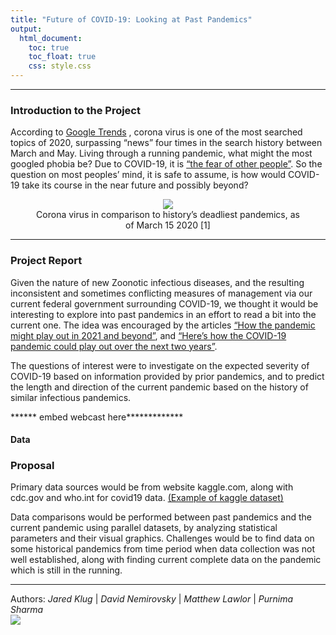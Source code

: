 ```yaml
---
title: "Future of COVID-19: Looking at Past Pandemics" 
output:
  html_document:
    toc: true
    toc_float: true
    css: style.css
---
```

<style type = "text/css">

h1.title {color: brown}

</style>

***

<brk><brk><brk>

### Introduction to the Project

According to [Google Trends](https://trends.google.com/trends/story/US_cu_4Rjdh3ABAABMHM_en) , corona virus is one of the most searched topics of 2020, surpassing "news" four times in the search history between March and May. Living through a running pandemic, what might the most googled phobia be? Due to COVID-19, it is ["the fear of other people"](https://nypost.com/2020/10/15/most-googled-phobia-of-2020-is-fear-of-other-people-amid-covid-19/
). So the question on most peoples' mind, it is safe to assume, is how would COVID-19 take its course in the near future and possibly beyond?

<center>
<figure>
![](pictures/history_of_pandemics.jpg)
<figcaption> Corona virus in comparison to history's deadliest pandemics, as of March 15 2020 [1] </figcaption>
</figure>
</center>

***

### Project Report

Given the nature of new Zoonotic infectious diseases, and the resulting inconsistent and sometimes conflicting measures of management via our current federal government surrounding COVID-19, we thought it would be interesting to explore into past pandemics in an effort to read a bit into the current one. The idea was encouraged by the articles ["How the pandemic might play out in 2021 and beyond"](https://www.nature.com/articles/d41586-020-02278-5), and ["Here's how the COVID-19 pandemic could play out over the next two years"](https://www.livescience.com/covid-19-pandemic-future-scenarios.html). 

The questions of interest were to investigate on the expected severity of COVID-19 based on information provided by prior pandemics, and to predict the length and direction of the current pandemic based on the history of similar infectious pandemics.

****** embed webcast here*************

#### Data





### Proposal

 
Primary data sources would be from website kaggle.com, along with cdc.gov and who.int for covid19 data.
[(Example of kaggle dataset)](https://www.kaggle.com/thepodclub/spanish-flu-dataset)

Data comparisons would be performed between past pandemics and the current pandemic using parallel datasets, by analyzing statistical parameters and their visual graphics. Challenges would be to find data on some historical pandemics from time period when data collection was not well established, along with finding current complete data on the pandemic which is still in the running. 
     

***
Authors: _Jared Klug_ | _David Nemirovsky_ | _Matthew Lawlor_ | _Purnima Sharma_   
![](pictures/Logo.png)

